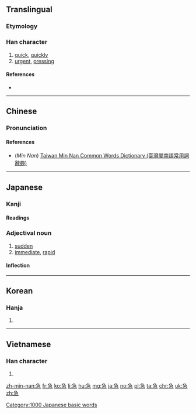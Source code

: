 ==Translingual==

===Etymology===
{{Han compound|及|心|c1=p|c2=s|t2=heart|ls=psc}}

===Han character===
{{Han char|rn=61|rad=心|as=05|sn=9|four=27337|canj=NMP,NSP|ids=⿱刍心}}

# [[quick]], [[quickly]]
# [[urgent]], [[pressing]]

====References====
* {{Han ref|kx=0381.210|dkj=10475|dj=0710.060|hdz=42281.080|uh=6025|ud=24613|bh=ABE6|bd=44006}}

----

==Chinese==
{{zh-forms}}

===Pronunciation===
{{zh-pron
|m=jí
|c=gap1
|mn=kip
|mc=y
|oc=y
|ma=zh-jí.ogg
|cat=a,adv
}}

====References====
* (''Min Nan'') [http://twblg.dict.edu.tw/holodict_new/result_detail.jsp?n_no=4916&curpage=1&sample=%E6%80%A5&radiobutton=1&querytarget=1&limit=20&pagenum=1&rowcount=13 Taiwan Min Nan Common Words Dictionary (臺灣閩南語常用詞辭典)]

----

==Japanese==

===Kanji===
{{ja-kanji|grade=3|rs=心05}}

====Readings====
{{ja-readings
|goon=[[こう]] (kō)
|kanon=[[きゅう]] (kyū)
|kun=[[いそぐ|いそ-ぐ]] (isogu), [[いそぎ]] (isogi), [[いそがしい|いそ-がしい, いそが-しい]] (isogashii), [[いそめく|いそ-めく]] (isomeku), [[せく|せ-く]] (seku), [[せき]] (seki)
}}

===Adjectival noun===
{{ja-adj|きゅう|infl=na}}

# [[sudden]]
# [[immediate]], [[rapid]]

====Inflection====
{{ja-na|きゅう}}

[[Category:1000 Japanese basic words]]

----

==Korean==

===Hanja===
{{ko-hanja|hangeul=급|eumhun=|rv=geup|mr=kŭp|y=kup}}

# {{defn|lang=ko|sort=心05}}

----

==Vietnamese==

===Han character===
{{vi-hantu|[[cấp]], [[gấp]], [[kép]], [[kíp]], [[quắp]]|rs=心05}}

# {{defn|lang=vi|sort=心05}}

[[zh-min-nan:急]]
[[fr:急]]
[[ko:急]]
[[li:急]]
[[hu:急]]
[[mg:急]]
[[ja:急]]
[[no:急]]
[[pl:急]]
[[ta:急]]
[[chr:急]]
[[uk:急]]
[[zh:急]]